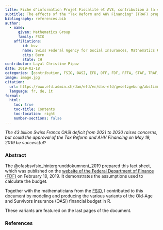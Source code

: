 ```yaml
---
title: Fiche d'information Projet Fiscalité et AVS, contribution à la couverture du besoin financier de l’AVS
subtitle: The effects of the "Tax Reform and AHV Financing" (TRAF) proposal on the stabilization of the OASI.
bibliography: references.bib
author:
  - name: 
      given: Mathematics Group
      family: FSIO
    affiliations:
        id: bsv
        name: Swiss Federal Agency for Social Insurances, Mathematics Group
        city: Bern
        state: CH
contributor: Layal Christine Pipoz
date: 2019-02-18
categories: [contribution, FSIO, OASI, EFD, DFF, FDF, RFFA, STAF, TRAF, R]
image: image.jpg
citation: 
  url: https://www.efd.admin.ch/dam/efd/en/das-efd/gesetzgebung/abstimmungen/ahv-hintergrund-berechnungen.pdf.download.pdf/20190218%20DE%20STAF%20Hintergrund%20Berechnungen%2020190215.pdf
  language: fr, de, it 
format:
  html:
    toc: true
    toc-title: Contents
    toc-location: right
    number-sections: false
---
```


*The 43 billion Swiss Francs OASI deficit from 2021 to 2030 raises concerns, but could the approval of the Tax Reform and AHV Financing on May 19, 2019 be successful?*

### Abstract

The @ofasbsvfsio_hintergrunddokumnent_2019 prepared this fact sheet, which was published on the [website of the Federal Department of Finance (FDF)](https://www.efd.admin.ch/efd/en/home/the-fdf/legislation/votes/tax-reform-ahv-financing/staf-bsv.html) on February 19, 2019. It demonstrates the assumptions used to calculate the budget.

Together with the mathematicians from the [FSIO](https://www.bsv.admin.ch/bsv/en/home.html), I contributed to this document by modeling and producing the various variants of the Old-Age and Survivors Insurance (OASI) financial budget in R.

These variants are featured on the last pages of the document.

### References

::: {#refs}
:::
